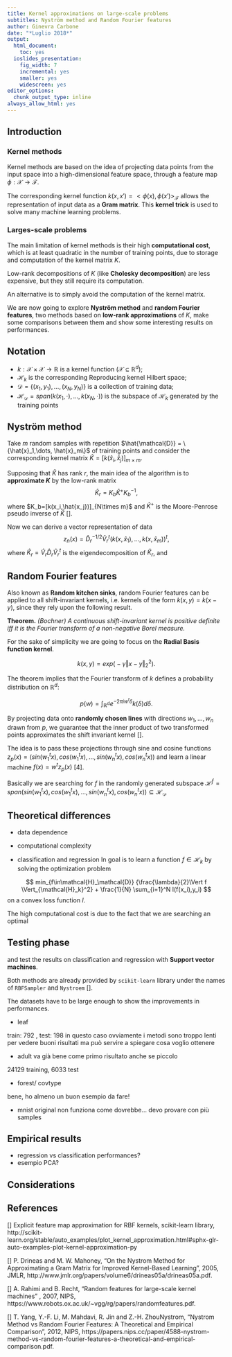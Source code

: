 ```yaml
---
title: Kernel approximations on large-scale problems
subtitles: Nyström method and Random Fourier features
author: Ginevra Carbone
date: "*Luglio 2018*"
output:
  html_document:
    toc: yes
  ioslides_presentation:
    fig_width: 7
    incremental: yes
    smaller: yes
    widescreen: yes
editor_options:
  chunk_output_type: inline
always_allow_html: yes
---
```


          
## Introduction 

### Kernel methods

<!-- non posso spiegare pure cosa sono i kernel mthods... in caso lo faccio alla fine, vado in medias res intanto -->

Kernel methods are based on the idea of projecting data points from the input space into a high-dimensional feature space, through a feature map $\phi:\mathcal{X}\rightarrow\mathcal{F}$.

<!-- and searching for the optimal **separating hyperplane** in that feature space. -->

<!-- <img src="figures/kernel_trick.png" width=380> -->

The corresponding kernel function $k(x,x')=<\phi(x),\phi(x')>_{\mathcal{F}}$ 
allows the representation of input data as a **Gram matrix**. This **kernel trick** is used to solve many machine learning problems.


### Larges-scale problems

The main limitation of kernel methods is their high **computational cost**, which is at least quadratic in the number of training points, due to storage and computation of the kernel matrix $K$.

Low-rank decompositions of $K$ (like **Cholesky decomposition**) are less expensive, but they still require its computation.

<!-- dire qualcosa di più su cholesky.. -->

An alternative is to simply avoid the computation of the kernel matrix. 

We are now going to explore **Nyström method** and **random Fourier features**, two methods based on **low-rank approximations** of $K$, make some comparisons between them and show some interesting results on performances.

## Notation

- $k:\mathcal{X}\times\mathcal{X}\rightarrow \mathbb{R}$ is a kernel function ($\mathcal{X}\subseteq \mathbb{R}^d$);
- $\mathcal{H}_k$ is the corresponding Reproducing kernel Hilbert space;
- $\mathcal{D}=\{(x_1,y_1),\dots,(x_N,y_N)\}$ is a collection of training data;
- $\mathcal{H}_{\mathcal{D}}=span(k(x_1,\cdot),\dots,k(x_N,\cdot))$ is the subspace of $\mathcal{H}_k$ generated by the training points





## Nyström method

Take $m$ random samples with repetition $\hat{\mathcal{D}} = \{\hat{x}_1,\dots, \hat{x}_m\}$ of training points and consider the corresponding kernel matrix $\hat{K} = [k(\hat{x}_i,\hat{x}_j)]_{m\times m}$.

Supposing that $\hat{K}$ has rank $r$, the main idea of the algorithm is to **approximate $K$** by the low-rank matrix 
$$
{\hat{K}}_r = K_b \hat{K}^+ {K_b}^{-1},
$$
where $K_b=[k(x_i,\hat{x_j})]_{N\times m}$ and $\hat{K}^+$ is the Moore-Penrose pseudo inverse of $\hat{K}$ [].

<!-- storage and computational complexity reduce to $O(Nm)$ and $O(Nm^2)$ respectively. -->

Now we can derive a vector representation of data 
$$
z_n(x) = \hat{D}^{-1/2}_r \hat{V}^t_r (k(x,\hat{x}_1),\dots,k(x,\hat{x}_m))^t,
$$
where $\hat{K}_r=\hat{V}_r\hat{D}_r\hat{V}_r^t$ is the eigendecomposition of $\hat{K}_r$, and 

## Random Fourier features

Also known as **Random kitchen sinks**, random Fourier features can be applied to all shift-invariant kernels, i.e. kernels of the form  $k(x,y)= k(x-y)$, since they rely upon the following result.

**Theorem.** *(Bochner) A continuous shift-invariant kernel is positive definite iff it is the Fourier transform of a non-negative Borel measure.*

For the sake of simplicity we are going to focus on the **Radial Basis function kernel**.

$$
k(x,y) = exp\big(-\gamma\Vert x-y\Vert_2^2\big).
$$

The theorem implies that the Fourier transform of $k$ defines a probability distribution on $\mathbb{R}^d$:

$$
p(w)=\int_{\mathbb{R^d}}e^{-2\pi i w^t \delta} k(\delta) d\delta.
$$

By projecting data onto **randomly chosen lines** with directions $w_1,\dots,w_n$ drawn from $p$, we guarantee that the inner product of two transformed points approximates the shift invariant kernel [].

The idea is to pass these projections through sine and cosine functions $z_p(x)=(sin(w_1^t x),cos(w_1^t x), \dots, sin(w_n^t x), cos(w_n^t x))$ and learn a linear machine $f(x)=w^t z_p(x)$ [4].

Basically we are searching for $f$ in the randomly generated subspace $\mathcal{H}^f=span(sin(w_1^t x),cos(w_1^t x), \dots, sin(w_n^t x), cos(w_n^t x))\subseteq \mathcal{H}_{\mathcal{D}}$ 
<!-- qui mettere immagine pag. 3 articolo 3 -->

## Theoretical differences

- data dependence
- computational complexity

- classification and regression
In goal is to learn a function $f \in \mathcal{H}_k$ by solving the optimization problem 

$$
min_{f\in\mathcal{H}_\mathcal{D}} {\frac{\lambda}{2}\Vert f \Vert_{\mathcal{H}_k}^2} + \frac{1}{N} \sum_{i=1}^N l(f(x_i),y_i)
$$
on a convex loss function $l$.

The high computational cost is due to the fact that we are searching an optimal 



## Testing phase


and test the results on classification and regression with **Support vector machines**.

<!-- faccio anche regressione? -->

Both methods are already provided by `scikit-learn` library under the names of `RBFSampler` and `Nystroem` [].

<!-- spiegare bene come sono implementate le due funzioni in python, che parametri prendono in input e come li ho scelti (anche grid search) -->

The datasets have to be large enough to show the improvements in performances.

- leaf 

train: 792 , test: 198
in questo caso ovviamente i metodi sono troppo lenti per vedere buoni risultati ma può servire a spiegare cosa voglio ottenere

- adult va già bene come primo risultato anche se piccolo

24129 training, 6033 test

- forest/ covtype

bene, ho almeno un buon esempio da fare!

- mnist original non funziona come dovrebbe... devo provare con più samples

## Empirical results

- regression vs classification performances?
- esempio PCA?

## Considerations


## References

[] Explicit feature map approximation for RBF kernels, scikit-learn library, http://scikit-learn.org/stable/auto_examples/plot_kernel_approximation.html#sphx-glr-auto-examples-plot-kernel-approximation-py 

[] P. Drineas and M. W. Mahoney, "On the Nystrom Method for Approximating a Gram Matrix for Improved Kernel-Based Learning", 2005, JMLR,
http://www.jmlr.org/papers/volume6/drineas05a/drineas05a.pdf.

[] A. Rahimi and B. Recht, "Random features for large-scale kernel machines" , 2007, NIPS, https://www.robots.ox.ac.uk/~vgg/rg/papers/randomfeatures.pdf.


[] T. Yang, Y.-F. Li, M. Mahdavi, R. Jin and Z.-H. ZhouNystrom, "Nystrom Method vs Random Fourier Features: A Theoretical and Empirical Comparison", 2012, NIPS, https://papers.nips.cc/paper/4588-nystrom-method-vs-random-fourier-features-a-theoretical-and-empirical-comparison.pdf.









